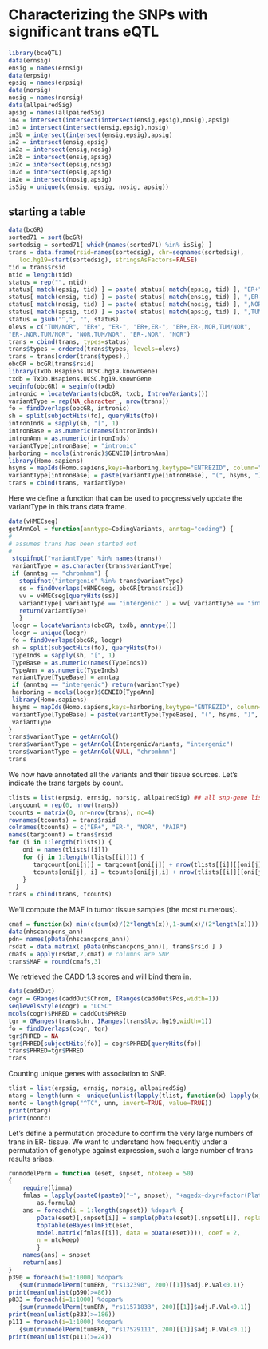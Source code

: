 # Characterizing the SNPs with significant trans eQTL

```r
library(bceQTL)
data(ernsig)
ensig = names(ernsig)
data(erpsig)
epsig = names(erpsig)
data(norsig)
nosig = names(norsig)
data(allpairedSig)
apsig = names(allpairedSig)
in4 = intersect(intersect(intersect(ensig,epsig),nosig),apsig)
in3 = intersect(intersect(ensig,epsig),nosig)
in3b = intersect(intersect(ensig,epsig),apsig)
in2 = intersect(ensig,epsig)
in2a = intersect(ensig,nosig)
in2b = intersect(ensig,apsig)
in2c = intersect(epsig,nosig)
in2d = intersect(epsig,apsig)
in2e = intersect(nosig,apsig)
isSig = unique(c(ensig, epsig, nosig, apsig))
```

## starting a table

```r
data(bcGR)
sorted71 = sort(bcGR)
sortedsig = sorted71[ which(names(sorted71) %in% isSig) ]
trans = data.frame(rsid=names(sortedsig), chr=seqnames(sortedsig),
   loc.hg19=start(sortedsig), stringsAsFactors=FALSE)
tid = trans$rsid
ntid = length(tid)
status = rep("", ntid)
status[ match(epsig, tid) ] = paste( status[ match(epsig, tid) ], "ER+", sep="" )
status[ match(ensig, tid) ] = paste( status[ match(ensig, tid) ], ",ER-", sep="" )
status[ match(nosig, tid) ] = paste( status[ match(nosig, tid) ], ",NOR", sep="" )
status[ match(apsig, tid) ] = paste( status[ match(apsig, tid) ], ",TUM/NOR", sep="" )
status = gsub("^,", "", status)
olevs = c("TUM/NOR", "ER+", "ER-", "ER+,ER-", "ER+,ER-,NOR,TUM/NOR", 
"ER-,NOR,TUM/NOR", "NOR,TUM/NOR", "ER-,NOR", "NOR")
trans = cbind(trans, types=status)
trans$types = ordered(trans$types, levels=olevs)
trans = trans[order(trans$types),]
obcGR = bcGR[trans$rsid]
library(TxDb.Hsapiens.UCSC.hg19.knownGene)
txdb = TxDb.Hsapiens.UCSC.hg19.knownGene
seqinfo(obcGR) = seqinfo(txdb)
intronic = locateVariants(obcGR, txdb, IntronVariants())
variantType = rep(NA_character_, nrow(trans))
fo = findOverlaps(obcGR, intronic)
sh = split(subjectHits(fo), queryHits(fo))
intronInds = sapply(sh, "[", 1)
intronBase = as.numeric(names(intronInds))
intronAnn = as.numeric(intronInds)
variantType[intronBase] = "intronic"
harboring = mcols(intronic)$GENEID[intronAnn]
library(Homo.sapiens)
hsyms = mapIds(Homo.sapiens,keys=harboring,keytype="ENTREZID", column="SYMBOL")
variantType[intronBase] = paste(variantType[intronBase], "(", hsyms, ")", sep="")
trans = cbind(trans, variantType)
```

Here we define a function that can be used to progressively
update the variantType in this trans data frame.
```r
data(vHMECseg)
getAnnCol = function(anntype=CodingVariants, anntag="coding") {
#
# assumes trans has been started out
#
 stopifnot("variantType" %in% names(trans))
 variantType = as.character(trans$variantType)
 if (anntag == "chromhmm") {
   stopifnot("intergenic" %in% trans$variantType)
   ss = findOverlaps(vHMECseg, obcGR[trans$rsid])
   vv = vHMECseg[queryHits(ss)]
   variantType[ variantType == "intergenic" ] = vv[ variantType == "intergenic" ]$name
   return(variantType)
   }
 locgr = locateVariants(obcGR, txdb, anntype())
 locgr = unique(locgr)
 fo = findOverlaps(obcGR, locgr)
 sh = split(subjectHits(fo), queryHits(fo))
 TypeInds = sapply(sh, "[", 1)
 TypeBase = as.numeric(names(TypeInds))
 TypeAnn = as.numeric(TypeInds)
 variantType[TypeBase] = anntag
 if (anntag == "intergenic") return(variantType)
 harboring = mcols(locgr)$GENEID[TypeAnn]
 library(Homo.sapiens)
 hsyms = mapIds(Homo.sapiens,keys=harboring,keytype="ENTREZID", column="SYMBOL")
 variantType[TypeBase] = paste(variantType[TypeBase], "(", hsyms, ")", sep="")
 variantType
}
trans$variantType = getAnnCol()
trans$variantType = getAnnCol(IntergenicVariants, "intergenic")
trans$variantType = getAnnCol(NULL, "chromhmm")
trans
```

We now have annotated all the variants and their tissue sources.
Let's indicate the trans targets by count.

```r
tlists = list(erpsig, ernsig, norsig, allpairedSig) ## all snp-gene lists
targcount = rep(0, nrow(trans))
tcounts = matrix(0, nr=nrow(trans), nc=4)
rownames(tcounts) = trans$rsid
colnames(tcounts) = c("ER+", "ER-", "NOR", "PAIR")
names(targcount) = trans$rsid
for (i in 1:length(tlists)) {
    oni = names(tlists[[i]])
    for (j in 1:length(tlists[[i]])) {
       targcount[oni[j]] = targcount[oni[j]] + nrow(tlists[[i]][[oni[j]]])
       tcounts[oni[j], i] = tcounts[oni[j],i] + nrow(tlists[[i]][[oni[j]]])
    }
  }
trans = cbind(trans, tcounts)
```

We'll compute the MAF in tumor tissue samples (the most numerous).

```r
cmaf = function(x) min(c(sum(x)/(2*length(x)),1-sum(x)/(2*length(x))))
data(nhscancpcns_ann)
pdn= names(pData(nhscancpcns_ann))
rsdat = data.matrix( pData(nhscancpcns_ann)[, trans$rsid ] )
cmafs = apply(rsdat,2,cmaf) # columns are SNP
trans$MAF = round(cmafs,3)
```


We retrieved the CADD 1.3 scores and will bind them in.

```r
data(caddOut)
cogr = GRanges(caddOut$Chrom, IRanges(caddOut$Pos,width=1))
seqlevelsStyle(cogr) = "UCSC"
mcols(cogr)$PHRED = caddOut$PHRED
tgr = GRanges(trans$chr, IRanges(trans$loc.hg19,width=1))
fo = findOverlaps(cogr, tgr)
tgr$PHRED = NA
tgr$PHRED[subjectHits(fo)] = cogr$PHRED[queryHits(fo)]
trans$PHRED=tgr$PHRED
trans
```


Counting unique genes with association to SNP.

```r
tlist = list(erpsig, ernsig, norsig, allpairedSig)
ntarg = length(unn <- unique(unlist(lapply(tlist, function(x) lapply(x, function(z) z$symbol)))))
nontc = length(grep("^TC", unn, invert=TRUE, value=TRUE))
print(ntarg)
print(nontc)
```
 
Let's define a permutation procedure to confirm the very large numbers of trans 
in ER- tissue.
We want to understand how frequently under a permutation of genotype against
expression, such a large number of trans results arises.

```r
runmodelPerm = function (eset, snpset, ntokeep = 50) 
{
    require(limma)
    fmlas = lapply(paste0(paste0("~", snpset), "+agedx+dxyr+factor(PlateNum)"), 
        as.formula)
    ans = foreach(i = 1:length(snpset)) %dopar% {
        pData(eset)[,snpset[i]] = sample(pData(eset)[,snpset[i]], replace=FALSE)
        topTable(eBayes(lmFit(eset, 
        model.matrix(fmlas[[i]], data = pData(eset)))), coef = 2, 
        n = ntokeep)
        }
    names(ans) = snpset
    return(ans)
}
p390 = foreach(i=1:1000) %dopar% 
   {sum(runmodelPerm(tumERN, "rs132390", 200)[[1]]$adj.P.Val<0.1)}
print(mean(unlist(p390)>=86))
p833 = foreach(i=1:1000) %dopar% 
   {sum(runmodelPerm(tumERN, "rs11571833", 200)[[1]]$adj.P.Val<0.1)}
print(mean(unlist(p833)>=186))
p111 = foreach(i=1:1000) %dopar% 
   {sum(runmodelPerm(tumERN, "rs17529111", 200)[[1]]$adj.P.Val<0.1)}
print(mean(unlist(p111)>=24))
```

